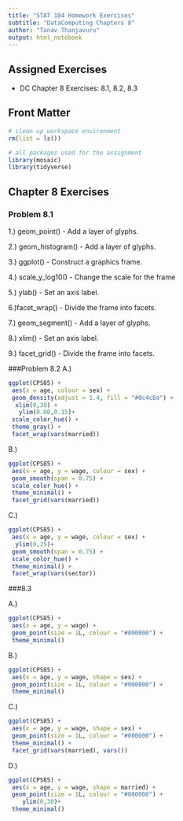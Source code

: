 ```yaml
---
title: "STAT 184 Homework Exercises" 
subtitle: "DataComputing Chapters 8"
author: "Tanav Thanjavuru"
output: html_notebook
---
```


## Assigned Exercises

- DC Chapter 8 Exercises: 8.1, 8.2, 8.3 

## Front Matter

```r
# clean up workspace environment
rm(list = ls())

# all packages used for the assignment
library(mosaic)
library(tidyverse)

```



## Chapter 8 Exercises

### Problem 8.1

1.) geom_point() - Add a layer of glyphs.

2.) geom_histogram() - Add a layer of glyphs.

3.) ggplot() - Construct a graphics frame.

4.) scale_y_log10() - Change the scale for the frame

5.) ylab() - Set an axis label.

6.)facet_wrap() - Divide the frame into facets.

7.) geom_segment() - Add a layer of glyphs.

8.) xlim() - Set an axis label.

9.) facet_grid() - Divide the frame into facets.

###Problem 8.2
A.)
```r
ggplot(CPS85) +
 aes(x = age, colour = sex) +
 geom_density(adjust = 1.4, fill = "#0c4c8a") +
  xlim(0,30) +
   ylim(0.00,0.15)+
 scale_color_hue() +
 theme_gray() +
 facet_wrap(vars(married))

```


B.)

```r
ggplot(CPS85) +
 aes(x = age, y = wage, colour = sex) +
 geom_smooth(span = 0.75) +
 scale_color_hue() +
 theme_minimal() +
 facet_grid(vars(married))
```

C.)
```r
ggplot(CPS85) +
 aes(x = age, y = wage, colour = sex) +
  ylim(0,25)+
 geom_smooth(span = 0.75) +
 scale_color_hue() +
 theme_minimal() +
 facet_wrap(vars(sector))
```
###8.3

A.)
```r
ggplot(CPS85) +
 aes(x = age, y = wage) +
 geom_point(size = 1L, colour = "#000000") +
 theme_minimal()
```
B.)

```r
ggplot(CPS85) +
 aes(x = age, y = wage, shape = sex) +
 geom_point(size = 1L, colour = "#000000") +
 theme_minimal()
```

C.)

```r
ggplot(CPS85) +
 aes(x = age, y = wage, shape = sex) +
 geom_point(size = 1L, colour = "#000000") +
 theme_minimal() +
 facet_grid(vars(married), vars())
```
D.)

```r
ggplot(CPS85) +
 aes(x = age, y = wage, shape = married) +
 geom_point(size = 1L, colour = "#000000") +
    ylim(0,30)+
 theme_minimal()
```
